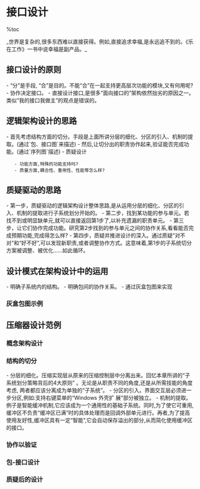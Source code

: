 = 接口设计 =

%toc

_世界是复杂的,很多东西难以直接获得。例如,直接追求幸福,是永远追不到的。《乐在工作》一书中说幸福是副产品。_

== 接口设计的原则 ==
- “分”是手段, “合”是目的。不能“合”在一起支持更高层次功能的模块,又有何用呢?
- 协作决定接口。
- 直接设计接口,是很多“面向接口的”架构依然拙劣的原因之一。类似“我的接口我做主”的观点是错误的。

== 逻辑架构设计的思路 ==
- 首先考虑结构方面的切分。手段是上面所讲分层的细化、分区的引入、机制的提取。(通过`包、接口图`来描述)
- 然后,让切分出的职责协作起来,验证能否完成功能。(通过`序列图`描述)
- 质疑设计
    - 功能方面,特殊的功能支持吗?
    - 质量方面,耦合性、重用性、性能等怎么样?

== 质疑驱动的思路 ==
- 第一步，质疑驱动的逻辑架构设计整体思路,是从运用分层的细化、分区的引入、机制的提取进行子系统划分开始的。
- 第二步，找到某功能的参与单元。若找不到或明显缺单元,就可以直接返回第1步了,以补充遗漏的职责单元。
- 第三步，让它们协作完成功能。研究第2步找到的参与单元之间的协作关系,看看能否完成预期功能,完成得怎么样?
- 第四步，质疑并推进设计的深入。通过质疑“对不对”和“好不好”,可以发现新职责,或者调整协作方式。这意味着,第1步的子系统切分方案被调整、被优化......如此循环。

{{http:pic/zhiyi_jiagou.png}}

== 设计模式在架构设计中的运用 ==
- 明确子系统内的结构。
- 明确包间的协作关系。
- 通过灰盒包图来实现

{{http:pic/灰盒包图1.png}}
{{http:pic/灰盒包图2.png}}

=== 灰盒包图示例 ===
{{http:pic/灰盒包图示例.png}}

== 压缩器设计范例 ==
=== 概念架构设计 ===
{{http:pic/myzip1.png}}

=== 结构的切分 ===
- 分层的细化。压缩实现层从原来的压缩控制层中分离出来。回忆本章所讲的“子系统划分策略背后的4大原则” 。无论是从职责不同的角度,还是从所需技能的角度考虑, 两者都应该分离成为单独的“子系统”。
- 分区的引入。界面交互层必须进一步分区,例如:支持右键菜单的“Windows 外壳扩 展”部分被独立。
- 机制的提取。例子是智能缓冲机制,它应该成为一个通用性的基础子系统。同时,为了使它可重用,缓冲区不负责“缓冲区已满”时的具体处理而是回调外部单元进行。再者,为了提高使用友好性,缓冲区具有一定“智能”,它会自动保存溢出的部分,从而简化使用缓冲区的接口。

{{http:pic/myzip2.png}}

=== 协作以验证 ===
{{http:pic/myzip3.png}}

=== 包-接口设计 ===
{{http:pic/myzip4.png}}

=== 质疑后的设计 ===
{{http:pic/myzip5.png}}
{{http:pic/myzip6.png}}





